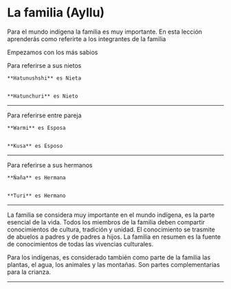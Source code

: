 
# **La familia (Ayllu)**
Para el mundo indígena la familia es muy importante. En esta lección aprenderás como referirte a los integrantes de la familia

Empezamos con los más sabios
<div class='container d-inline-flex py-2 w-50'>
    <ImageFlipCard img={"/img/downloads/" + "grandfather" + '.jpg'} front="Hatuntayta" back="Abuelo"/>
    <ImageFlipCard img={"/img/downloads/" + "grandmother" + '.jpg'} front="Hatunmama" back="Abuela"/>
</div>
<ComicSpeechBubble text="" character = "humu" >
    Para referirse a sus nietos 
    
    
    **Hatunushshi** es Nieta
    
    
    **Hatunchuri** es Nieto
</ComicSpeechBubble>
<hr/>

<div class='container d-inline-flex py-2 w-50'>
    <ImageFlipCard img={"/img/downloads/" + "father" + '.jpg'} front="Tayta" back="Papá"/>
    <ImageFlipCard img={"/img/downloads/" + "mother" + '.jpg'} front="Mama" back="Mamá"/>
</div>
<ComicSpeechBubble text="" character = "humu" alignment="right" >
    Para referirse entre pareja 
    
    
    **Warmi** es Esposa
    
    
    **Kusa** es Esposo
</ComicSpeechBubble>
<hr/>


<div class='container d-inline-flex py-2 w-50'>
    <ImageFlipCard img={"/img/downloads/" + "son" + '.jpg'} front="Churi" back="Hijo"/>
    <ImageFlipCard img={"/img/downloads/" + "daughter" + '.jpg'} front="Ushishi" back="Hija"/>
</div>
<ComicSpeechBubble text="" character = "humuFeliz" >
    Para referirse a sus hermanos
    
    
    **Ñaña** es Hermana
    
    
    **Turi** es Hermano
</ComicSpeechBubble>
<hr/>


<ComicSpeechBubble text="" character = "humu" alignment="right" >
La familia se considera muy importante en el 
mundo indígena, es la parte esencial de la vida. 
Todos los miembros de la familia deben 
compartir conocimientos de cultura, tradición y 
unidad. El conocimiento se trasmite de abuelos a 
padres y de padres a hijos. La familia en 
resumen es la fuente de conocimientos de todas 
las vivencias culturales. 
 
 
Para los indígenas, es considerado también 
como parte de la familia las plantas, el agua, los 
animales y las montañas. Son partes 
complementarias para la crianza. 
</ComicSpeechBubble>

<hr />
<Quiz lecture="family" />
